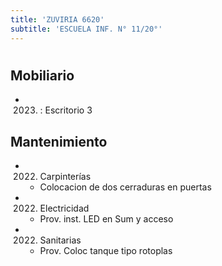 ```yaml
---
title: 'ZUVIRIA 6620'
subtitle: 'ESCUELA INF. N° 11/20°'
---
```


#


## Mobiliario

*  (2023) : Escritorio 3 





## Mantenimiento

*  (2022) Carpinterías 
    + Colocacion de dos cerraduras en puertas

*  (2022) Electricidad 
    + Prov. inst. LED en Sum y acceso

*  (2022) Sanitarias 
    + Prov. Coloc tanque tipo rotoplas




